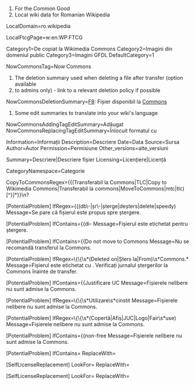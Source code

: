 ﻿# For the Common Good
# Local wiki data for Romanian Wikipedia

LocalDomain=ro.wikipedia

LocalFtcgPage=w:en:WP:FTCG

Category1=De copiat la Wikimedia Commons
Category2=Imagini din domeniul public
Category3=Imagini GFDL
DefaultCategory=1

NowCommonsTag=Now Commons

# The deletion summary used when deleting a file after transfer (option available
# to admins only) - link to a relevant deletion policy if possible
NowCommonsDeletionSummary=[[WP:CȘR#F8|F8]]: Fișier disponibil la [[:C:|Commons]]

# Some edit summaries to translate into your wiki's language
NowCommonsAddingTagEditSummary=Adăugat {{now Commons}} 
NowCommonsReplacingTagEditSummary=Înlocuit formatul {{TLC}} cu {{now Commons}} 

Information=Informații
Description=Descriere
Date=Data
Source=Sursa
Author=Autor
Permission=Permisiune
Other_versions=alte_versiuni

Summary=Descriere|Descriere fișier
Licensing=Licențiere|Licență

CategoryNamespace=Categorie

CopyToCommonsRegex={{(Transferabil la Commons|TLC|Copy to Wikimedia Commons|Transferabil la commons|MoveToCommons|mtc|tlc)[^}]*}}\n?

[PotentialProblem]
IfRegex={{(db\-|șr\-|șterge|deșters|delete|speedy)
Message=Se pare că fișierul este propus spre ștergere.

[PotentialProblem]
IfContains={{di-
Message=Fișierul este etichetat pentru ștergere.

[PotentialProblem]
IfContains={{Do not move to Commons
Message=Nu se recomandă transferul la Commons.

[PotentialProblem]
IfRegex=\{\{\s*(Deleted on|Șters la|From)\s*Commons.*
Message=Fișierul este etichetat cu {{Șters la Commons}}. Verificați jurnalul ștergerilor la Commons înainte de transfer.

[PotentialProblem]
IfContains={{Justificare UC
Message=Fișierele nelibere nu sunt admise la Commons.

[PotentialProblem]
IfRegex=\{\{\s*Utilizare\s*cinstit
Message=Fișierele nelibere nu sunt admise la Commons.

[PotentialProblem]
IfRegex=\{\{\s*(Copertă|Afiș|JUC|Logo|Fair\s*use)
Message=Fișierele nelibere nu sunt admise la Commons.

[PotentialProblem]
IfContains={{non-free
Message=Fișierele nelibere nu sunt admise la Commons.

[PotentialProblem]
IfContains={{FOP
Message=Nu se recomandă transferul din cauza lipsei [[:C:COM:FOP|libertății de panoramă]].

[Replacement]
LookFor== *(Fotografie|lucrare|operă) proprie *
ReplaceWith== {{own work by original uploader}}

[Replacement]
LookFor== *self\-made *
ReplaceWith== {{own work by original uploader}}

[SelfLicenseReplacement]
LookFor={{(DP-personal|PD-self|DP-utilizator|PD-user)([^\}]*)}}
ReplaceWith={{PD-user-w|project=wikipedia|language=ro|user=%%OriginalUploader%%}}

[SelfLicenseReplacement]
LookFor={{GFDL-self([^\}]*)}}
ReplaceWith={{GFDL-user|%%OriginalUploader%%|b$1}}

[SelfLicenseReplacement]
LookFor={{self([^\}]*)}}
ReplaceWith={{self$1|author=[[%%InterwikiLinkPrefix%%:%%OriginalUploader%%|]]}}
